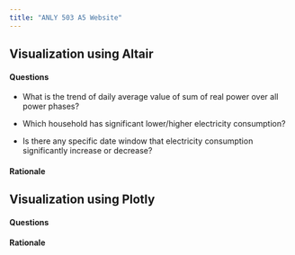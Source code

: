 ```yaml
---
title: "ANLY 503 A5 Website"
---
```


## Visualization using Altair 


#### Questions

* What is the trend of daily average value of sum of real power over all power phases?

* Which household has significant lower/higher electricity consumption?

* Is there any specific date window that electricity consumption significantly increase or decrease?

#### Rationale 

## Visualization using Plotly

#### Questions

#### Rationale 
